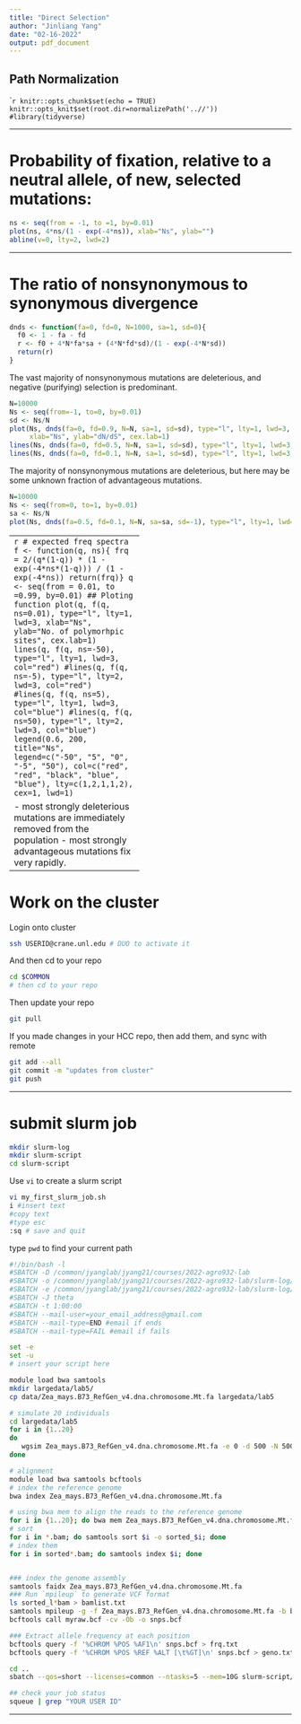 ```yaml
---
title: "Direct Selection"
author: "Jinliang Yang"
date: "02-16-2022"
output: pdf_document
---
```


## Path Normalization

````r
knitr::opts_chunk$set(echo = TRUE) 
knitr::opts_knit$set(root.dir=normalizePath('..//')) 
#library(tidyverse)
```

--------------------------------

# Probability of fixation, relative to a neutral allele, of new, selected mutations:

```r
ns <- seq(from = -1, to =1, by=0.01)
plot(ns, 4*ns/(1 - exp(-4*ns)), xlab="Ns", ylab="")
abline(v=0, lty=2, lwd=2)
```

--------------------------------

# The ratio of nonsynonymous to synonymous divergence

```r
dnds <- function(fa=0, fd=0, N=1000, sa=1, sd=0){
  f0 <- 1 - fa - fd
  r <- f0 + 4*N*fa*sa + (4*N*fd*sd)/(1 - exp(-4*N*sd))
  return(r)
}
```

The vast majority of nonsynonymous mutations are deleterious, and negative (purifying) selection is predominant.



```r
N=10000
Ns <- seq(from=-1, to=0, by=0.01)
sd <- Ns/N
plot(Ns, dnds(fa=0, fd=0.9, N=N, sa=1, sd=sd), type="l", lty=1, lwd=3, 
     xlab="Ns", ylab="dN/dS", cex.lab=1)
lines(Ns, dnds(fa=0, fd=0.5, N=N, sa=1, sd=sd), type="l", lty=1, lwd=3, col="blue")
lines(Ns, dnds(fa=0, fd=0.1, N=N, sa=1, sd=sd), type="l", lty=1, lwd=3, col="red")
```

The majority of nonsynonymous mutations are deleterious, but here may be some unknown fraction of advantageous mutations.

```r
N=10000
Ns <- seq(from=0, to=1, by=0.01)
sa <- Ns/N
plot(Ns, dnds(fa=0.5, fd=0.1, N=N, sa=sa, sd=-1), type="l", lty=1, lwd=3, xlab="Ns", ylab="dN/dS", cex.lab=1)
```

--------------------------------
```r
# expected freq spectra
f <- function(q, ns){
  frq = 2/(q*(1-q)) * (1 - exp(-4*ns*(1-q))) / (1 - exp(-4*ns))
  return(frq)}
q <- seq(from = 0.01, to =0.99, by=0.01)
## Ploting function
plot(q, f(q, ns=0.01), type="l", lty=1, lwd=3, xlab="Ns", ylab="No. of polymorhpic sites", cex.lab=1)
lines(q, f(q, ns=-50), type="l", lty=1, lwd=3, col="red")
#lines(q, f(q, ns=-5), type="l", lty=2, lwd=3, col="red")
#lines(q, f(q, ns=5), type="l", lty=1, lwd=3, col="blue")
#lines(q, f(q, ns=50), type="l", lty=2, lwd=3, col="blue")
legend(0.6, 200, title="Ns", legend=c("-50", "5", "0", "-5", "50"), 
       col=c("red", "red", "black", "blue", "blue"), 
       lty=c(1,2,1,1,2), cex=1, lwd=1)
```

- most strongly deleterious mutations are immediately removed from the population
- most strongly advantageous mutations fix very rapidly.


--------------------------------

# Work on the cluster

Login onto cluster

```bash
ssh USERID@crane.unl.edu # DUO to activate it
```

And then cd to your repo

```bash
cd $COMMON 
# then cd to your repo
```

Then update your repo

```bash
git pull
```

If you made changes in your HCC repo, then add them, and sync with remote

```bash
git add --all
git commit -m "updates from cluster"
git push
```


--------------------------------

# submit slurm job

```bash
mkdir slurm-log
mkdir slurm-script
cd slurm-script
```


Use `vi` to create a slurm script

```bash
vi my_first_slurm_job.sh
i #insert text
#copy text
#type esc
:sq # save and quit
```


type `pwd` to find your current path

```bash
#!/bin/bash -l
#SBATCH -D /common/jyanglab/jyang21/courses/2022-agro932-lab
#SBATCH -o /common/jyanglab/jyang21/courses/2022-agro932-lab/slurm-log/steve-stdout-%j.txt
#SBATCH -e /common/jyanglab/jyang21/courses/2022-agro932-lab/slurm-log/steve-stderr-%j.txt
#SBATCH -J theta
#SBATCH -t 1:00:00
#SBATCH --mail-user=your_email_address@gmail.com
#SBATCH --mail-type=END #email if ends
#SBATCH --mail-type=FAIL #email if fails

set -e
set -u
# insert your script here


```



```bash
module load bwa samtools
mkdir largedata/lab5/
cp data/Zea_mays.B73_RefGen_v4.dna.chromosome.Mt.fa largedata/lab5

# simulate 20 individuals
cd largedata/lab5
for i in {1..20}
do
   wgsim Zea_mays.B73_RefGen_v4.dna.chromosome.Mt.fa -e 0 -d 500 -N 50000 -1 100 -2 100 -r 0.1  -R 0 -X 0 l$i.read1.fq l$i.read2.fq
done

# alignment
module load bwa samtools bcftools
# index the reference genome
bwa index Zea_mays.B73_RefGen_v4.dna.chromosome.Mt.fa

# using bwa mem to align the reads to the reference genome 
for i in {1..20}; do bwa mem Zea_mays.B73_RefGen_v4.dna.chromosome.Mt.fa l$i.read1.fq l$i.read2.fq | samtools view -bSh - > l$i.bam; done
# sort
for i in *.bam; do samtools sort $i -o sorted_$i; done
# index them
for i in sorted*.bam; do samtools index $i; done


### index the genome assembly
samtools faidx Zea_mays.B73_RefGen_v4.dna.chromosome.Mt.fa
### Run `mpileup` to generate VCF format
ls sorted_l*bam > bamlist.txt
samtools mpileup -g -f Zea_mays.B73_RefGen_v4.dna.chromosome.Mt.fa -b bamlist.txt > myraw.bcf
bcftools call myraw.bcf -cv -Ob -o snps.bcf

### Extract allele frequency at each position
bcftools query -f '%CHROM %POS %AF1\n' snps.bcf > frq.txt
bcftools query -f '%CHROM %POS %REF %ALT [\t%GT]\n' snps.bcf > geno.txt
```


```bash
cd ..
sbatch --qos=short --licenses=common --ntasks=5 --mem=10G slurm-script/my_first_slurm_job.sh

## check your job status
squeue | grep "YOUR USER ID"
```

-----------------



